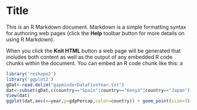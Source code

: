 Title
========================================================

This is an R Markdown document. Markdown is a simple formatting syntax for authoring web pages (click the **Help** toolbar button for more details on using R Markdown).

When you click the **Knit HTML** button a web page will be generated that includes both content as well as the output of any embedded R code chunks within the document. You can embed an R code chunk like this:
a 
```r
library('reshape2')
library('ggplot2')
gDat<-read.delim("gapminderDataFiveYear.txt")
dat<-subset(gDat,c(country=="Spain"|country=="Kenya"|country=="Japan"))
View(dat)
ggplot(dat,aes(x=year,y=gdpPercap,color=country)) + geom_point(size=3)+ facet_wrap(~ country)
```



